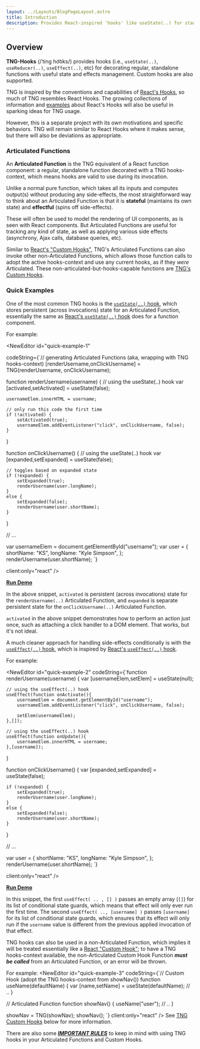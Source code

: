 ```yaml
---
layout: ../Layouts/BlogPageLayout.astro
title: Introduction
description: Provides React-inspired 'hooks' like useState(..) for stand-alone functions
---
```



## Overview

**TNG-Hooks** (/ˈting ho͝oks/) provides hooks (i.e., `useState(..)`, `useReducer(..)`, `useEffect(..)`, etc) for decorating regular, standalone functions with useful state and effects management. Custom hooks are also supported.

TNG is inspired by the conventions and capabilities of [React's Hooks](https://reactjs.org/docs/hooks-overview.html), so much of TNG resembles React Hooks. The growing collections of information and [examples](https://usehooks.com/) about React's Hooks will also be useful in sparking ideas for TNG usage.

However, this is a separate project with its own motivations and specific behaviors. TNG will remain similar to React Hooks where it makes sense, but there will also be deviations as appropriate.

<HoverShowcase />

### Articulated Functions

An **Articulated Function** is the TNG equivalent of a React function component: a regular, standalone function decorated with a TNG hooks-context, which means hooks are valid to use during its invocation.

Unlike a normal pure function, which takes all its inputs and computes output(s) without producing any side-effects, the most straightforward way to think about an Articulated Function is that it is **stateful** (maintains its own state) and **effectful** (spins off side-effects).

These will often be used to model the rendering of UI components, as is seen with React components. But Articulated Functions are useful for tracking any kind of state, as well as applying various side effects (asynchrony, Ajax calls, database queries, etc).

Similar to [React's "Custom Hooks"](https://reactjs.org/docs/hooks-custom.html), TNG's Articulated Functions can also invoke other non-Articulated Functions, which allows those function calls to adopt the active hooks-context and use any current hooks, as if they *were* Articulated. These non-articulated-but-hooks-capable functions are [TNG's Custom Hooks](#custom-hooks).

### Quick Examples

One of the most common TNG hooks is the [`useState(..)` hook](#usestate-hook), which stores persistent (across invocations) state for an Articulated Function, essentially the same as [React's `useState(..)` hook](https://reactjs.org/docs/hooks-state.html) does for a function component.

For example:

<NewEditor id="quick-example-1" 

codeString={`// generating Articulated Functions (aka, wrapping with TNG hooks-context)
[renderUsername,onClickUsername] = TNG(renderUsername, onClickUsername);

function renderUsername(username) {
    // using the useState(..) hook
    var [activated,setActivated] = useState(false);

    usernameElem.innerHTML = username;

    // only run this code the first time
    if (!activated) {
        setActivated(true);
        usernameElem.addEventListener("click", onClickUsername, false);
    }
}

function onClickUsername() {
    // using the useState(..) hook
    var [expanded,setExpanded] = useState(false);

    // toggles based on expanded state
    if (!expanded) {
        setExpanded(true);
        renderUsername(user.longName);
    }
    else {
        setExpanded(false);
        renderUsername(user.shortName);
    }
}

// ...

var usernameElem = document.getElementById("username");
var user = { shortName: "KS", longName: "Kyle Simpson", };
renderUsername(user.shortName);
`}

client:only="react"
/>

**[Run Demo](https://codepen.io/getify/pen/dQvEGW?editors=1010)**

In the above snippet, `activated` is persistent (across invocations) state for the `renderUsername(..)` Articulated Function, and `expanded` is separate persistent state for the `onClickUsername(..)` Articulated Function.

`activated` in the above snippet demonstrates how to perform an action just once, such as attaching a click handler to a DOM element. That works, but it's not ideal.

A much cleaner approach for handling side-effects conditionally is with the [`useEffect(..)` hook](#useEffect-hook), which is inspired by [React's `useEffect(..)` hook](https://reactjs.org/docs/hooks-effect.html).

For example:


<NewEditor id="quick-example-2"
codeString={`function renderUsername(username) {
    var [usernameElem,setElem] = useState(null);

    // using the useEffect(..) hook
    useEffect(function onActivate(){
        usernameElem = document.getElementById("username");
        usernameElem.addEventListener("click", onClickUsername, false);

        setElem(usernameElem);
    },[]);

    // using the useEffect(..) hook
    useEffect(function onUpdate(){
        usernameElem.innerHTML = username;
    },[username]);
}

function onClickUsername() {
    var [expanded,setExpanded] = useState(false);

    if (!expanded) {
        setExpanded(true);
        renderUsername(user.longName);
    }
    else {
        setExpanded(false);
        renderUsername(user.shortName);
    }
}

// ...

var user = { shortName: "KS", longName: "Kyle Simpson", };
renderUsername(user.shortName);
`}

client:only="react"
/>

**[Run Demo](https://codepen.io/getify/pen/VqMzGK?editors=1010)**

In this snippet, the first `useEffect( .. , [] )` passes an empty array (`[]`) for its list of conditional state guards, which means that effect will only ever run the first time. The second `useEffect( .., [username] )` passes `[username]` for its list of conditional state guards, which ensures that its effect will only run if the `username` value is different from the previous applied invocation of that effect.

TNG hooks can also be used in a non-Articulated Function, which implies it will be treated essentially like a [React "Custom Hook"](https://reactjs.org/docs/hooks-custom.html); to have a TNG hooks-context available, the non-Articulated Custom Hook Function ***must be called*** from an Articulated Function, or an error will be thrown.

For example:
<NewEditor id="quick-example-3"
codeString={`// Custom Hook (adopt the TNG hooks-context from showNav())
function useName(defaultName) {
    var [name,setName] = useState(defaultName);
    // ..
}

// Articulated Function
function showNav() {
    useName("user");
    // ..
}

showNav = TNG(showNav);
showNav();
`}
client:only="react"
/>
See [TNG Custom Hooks](#custom-hooks) below for more information.

There are also some ***[IMPORTANT RULES](#hook-call-rules)*** to keep in mind with using TNG hooks in your Articulated Functions and Custom Hooks.

